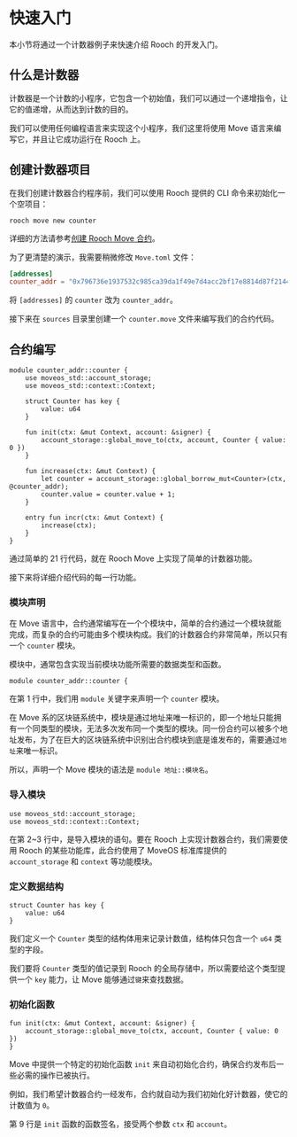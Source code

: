 # 快速入门

本小节将通过一个计数器例子来快速介绍 Rooch 的开发入门。

## 什么是计数器

计数器是一个计数的小程序，它包含一个初始值，我们可以通过一个递增指令，让它的值递增，从而达到计数的目的。

我们可以使用任何编程语言来实现这个小程序，我们这里将使用 Move 语言来编写它，并且让它成功运行在 Rooch 上。

## 创建计数器项目

在我们创建计数器合约程序前，我们可以使用 Rooch 提供的 CLI 命令来初始化一个空项目：

```shell
rooch move new counter
```

详细的方法请参考[创建 Rooch Move 合约](<++>)。

为了更清楚的演示，我需要稍微修改 `Move.toml` 文件：

```toml
[addresses]
counter_addr = "0x796736e1937532c985ca39da1f49e7d4acc2bf17e8814d87f21445199bf04bd6"
```

将 `[addresses]` 的 `counter` 改为 `counter_addr`。

接下来在 `sources` 目录里创建一个 `counter.move` 文件来编写我们的合约代码。

## 合约编写

```move
module counter_addr::counter {
    use moveos_std::account_storage;
    use moveos_std::context::Context;

    struct Counter has key {
        value: u64
    }

    fun init(ctx: &mut Context, account: &signer) {
        account_storage::global_move_to(ctx, account, Counter { value: 0 })
    }

    fun increase(ctx: &mut Context) {
        let counter = account_storage::global_borrow_mut<Counter>(ctx, @counter_addr);
        counter.value = counter.value + 1;
    }

    entry fun incr(ctx: &mut Context) {
        increase(ctx);
    }
}
```

通过简单的 21 行代码，就在 Rooch Move 上实现了简单的计数器功能。

接下来将详细介绍代码的每一行功能。

### 模块声明

在 Move 语言中，合约通常编写在一个个模块中，简单的合约通过一个模块就能完成，而复杂的合约可能由多个模块构成。我们的计数器合约非常简单，所以只有一个 `counter` 模块。

模块中，通常包含实现当前模块功能所需要的数据类型和函数。

```move
module counter_addr::counter {
```

在第 1 行中，我们用 `module` 关键字来声明一个 `counter` 模块。

在 Move 系的区块链系统中，模块是通过地址来唯一标识的，即一个地址只能拥有一个同类型的模块，无法多次发布同一个类型的模块。同一份合约可以被多个地址发布，为了在巨大的区块链系统中识别出合约模块到底是谁发布的，需要通过`地址`来唯一标识。

所以，声明一个 Move 模块的语法是 `module 地址::模块名`。

### 导入模块

```move
use moveos_std::account_storage;
use moveos_std::context::Context;
```

在第 2~3 行中，是导入模块的语句。要在 Rooch 上实现计数器合约，我们需要使用 Rooch 的某些功能库，此合约使用了 MoveOS 标准库提供的 `account_storage` 和 `context` 等功能模块。

### 定义数据结构

```move
struct Counter has key {
    value: u64
}
```

我们定义一个 `Counter` 类型的结构体用来记录计数值，结构体只包含一个 `u64` 类型的字段。

我们要将 `Counter` 类型的值记录到 Rooch 的全局存储中，所以需要给这个类型提供一个 `key` 能力，让 Move 能够通过`键`来查找数据。

### 初始化函数

```move
fun init(ctx: &mut Context, account: &signer) {
    account_storage::global_move_to(ctx, account, Counter { value: 0 })
}
```

Move 中提供一个特定的初始化函数 `init` 来自动初始化合约，确保合约发布后一些必需的操作已被执行。

例如，我们希望计数器合约一经发布，合约就自动为我们初始化好计数器，使它的计数值为 `0`。

第 9 行是 `init` 函数的函数签名，接受两个参数 `ctx` 和 `account`。




